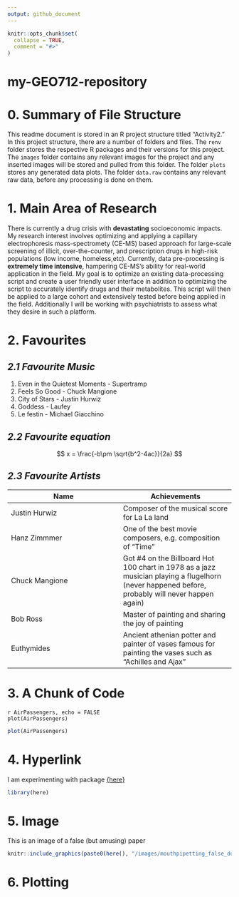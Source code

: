 ```yaml
---
output: github_document
---
```


<!-- README.md is generated from README.Rmd. Please edit that file -->

```r
knitr::opts_chunk$set(
  collapse = TRUE,
  comment = "#>"
)
```

# my-GEO712-repository

# **0. Summary of File Structure**
This readme document is stored in an R project structure titled "Activity2." In this project structure, there are a number of folders and files. The `renv` folder stores the respective R packages and their versions for this project. The `images` folder contains any relevant images for the project and any inserted images will be stored and pulled from this folder. The folder `plots` stores any generated data plots. The folder `data.raw` contains any relevant raw data, before any processing is done on them.

# **1. Main Area of Research** 

There is currently a drug crisis with **devastating** socioeconomic impacts. My research interest involves optimizing and applying a capillary electrophoresis mass-spectromety (CE-MS) based approach for large-scale screening of illicit, over-the-counter, and prescription drugs in high-risk populations (low income, homeless,etc). Currently, data pre-processing is **extremely time intensive**, hampering CE-MS's ability for real-world application in the field. My goal is to optimize an existing data-processing script and create a user friendly user interface in addition to optimizing the script to accurately identify drugs and their metabolites. This script will then be applied to a large cohort and extensively tested before being applied in the field. Additionally I will be working with psychiatrists to assess what they desire in such a platform. 

# **2. Favourites**
## *2.1 Favourite Music*
1. Even in the Quietest Moments - Supertramp
1. Feels So Good - Chuck Mangione
1. City of Stars - Justin Hurwiz
1. Goddess - Laufey
1. Le festin - Michael Giacchino

## *2.2 Favourite equation*
$$
x = \frac{-b\pm \sqrt{b^2-4ac}}{2a}  
$$

## *2.3 Favourite Artists*
Name | Achievements
-|-
Justin Hurwiz | Composer of the musical score for La La land
Hanz Zimmmer | One of the best movie composers, e.g. composition of "Time"
Chuck Mangione | Got #4 on the Billboard Hot 100 chart in 1978 as a jazz musician   playing a flugelhorn (never happened before, probably will never happen again) 
Bob Ross | Master of painting and sharing the joy of painting 
Euthymides | Ancient athenian potter and painter of vases famous for painting the vases such as "Achilles and Ajax"

# **3. A Chunk of Code**
```
r AirPassengers, echo = FALSE
plot(AirPassengers)
```
```r
plot(AirPassengers)
```
# **4. Hyperlink**

I am experimenting with package [{here}](https://cran.r-project.org/src/contrib/Archive/ggplot2/)

```r
library(here)
```

# **5. Image**

This is an image of a false (but amusing) paper


```r
knitr::include_graphics(paste0(here(), "/images/mouthpipetting_false_document.png"))
```

# **6. Plotting**

<!-- badges: start -->
<!-- badges: end -->

